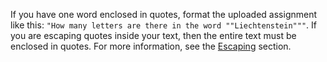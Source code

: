 <Cut title="Why do double quotes disappear from the output if I try to escape them using quotation marks?">

If you have one word enclosed in quotes, format the uploaded assignment like this: `"How many letters are there in the word ""Liechtenstein"""`. If you are escaping quotes inside your text, then the entire text must be enclosed in quotes. For more information, see the [Escaping](/docs/guide/pool_csv#string) section.

</Cut>
